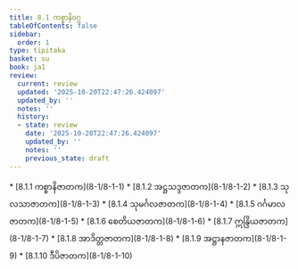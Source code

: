 ```yaml
---
title: 8.1 ကစ္စာနိဝဂ္ဂ
tableOfContents: false
sidebar:
  order: 1
type: tipitaka
basket: su
book: ja1
review:
  current: review
  updated: '2025-10-20T22:47:26.424097'
  updated_by: ''
  notes: ''
  history:
  - state: review
    date: '2025-10-20T22:47:26.424097'
    updated_by: ''
    notes: ''
    previous_state: draft
---
```



<DynamicBreadcrumb />


<ReviewStatus review={frontmatter.review} showDetails={true} />

<HypothesisAnnotation frontmatter={frontmatter} />



<TableOfContents book="ja1" section="8.1">
* [8.1.1 ကစ္စာနိဇာတက](8-1/8-1-1)
* [8.1.2 အဋ္ဌသဒ္ဒဇာတက](8-1/8-1-2)
* [8.1.3 သုလသာဇာတက](8-1/8-1-3)
* [8.1.4 သုမင်္ဂလဇာတက](8-1/8-1-4)
* [8.1.5 ဂင်္ဂမာလဇာတက](8-1/8-1-5)
* [8.1.6 စေတိယဇာတက](8-1/8-1-6)
* [8.1.7 ဣန္ဒြိယဇာတက](8-1/8-1-7)
* [8.1.8 အာဒိတ္တဇာတက](8-1/8-1-8)
* [8.1.9 အဋ္ဌာနဇာတက](8-1/8-1-9)
* [8.1.10 ဒီပိဇာတက](8-1/8-1-10)
</TableOfContents>